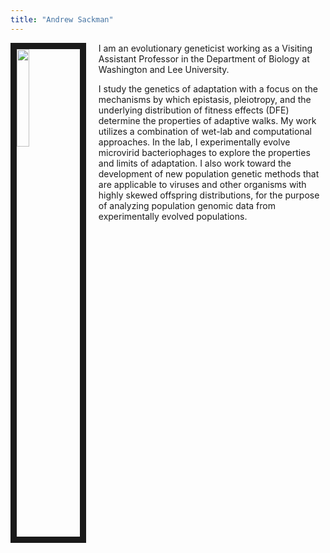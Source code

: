 ```yaml
---
title: "Andrew Sackman"
---
```

<img src="images/andrew.jpg" style="width:20%; border:10px solid; margin-right: 20px" align="left">

I am an evolutionary geneticist working as a Visiting Assistant Professor in the Department of Biology at Washington and Lee University.

I study the genetics of adaptation with a focus on the mechanisms by which epistasis, pleiotropy, and the underlying distribution of fitness effects (DFE) determine the properties of adaptive walks. My work utilizes a combination of wet-lab and computational approaches. In the lab, I experimentally evolve microvirid bacteriophages to explore the properties and limits of adaptation. I also work toward the development of new population genetic methods that are applicable to viruses and other organisms with highly skewed offspring distributions, for the purpose of analyzing population genomic data from experimentally evolved populations.